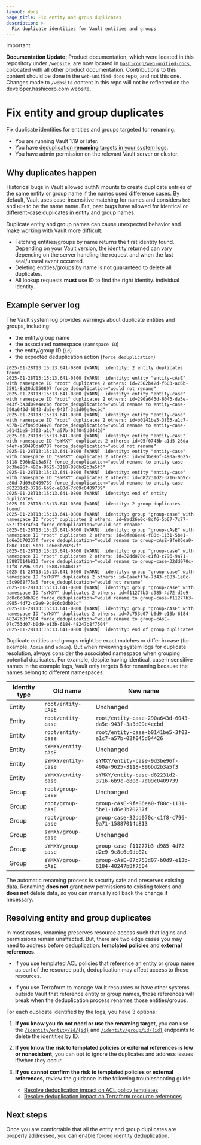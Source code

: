 ```yaml
---
layout: docs
page_title: Fix entity and group duplicates
description: >-
  Fix duplicate identities for Vault entities and groups
---
```


> [!IMPORTANT]  
> **Documentation Update:** Product documentation, which were located in this repository under `/website`, are now located in [`hashicorp/web-unified-docs`](https://github.com/hashicorp/web-unified-docs), colocated with all other product documentation. Contributions to this content should be done in the `web-unified-docs` repo, and not this one. Changes made to `/website` content in this repo will not be reflected on the developer.hashicorp.com website.

# Fix entity and group duplicates

Fix duplicate identities for entities and groups targeted for renaming.

<Tip title="Assumptions">

- You are running Vault 1.19 or later.
- You have [deduplication **renaming** targets in your system logs](/vault/docs/upgrading/identity-deduplication).
- You have admin permission on the relevant Vault server or cluster.

</Tip>


## Why duplicates happen

Historical bugs in Vault allowed authN mounts to create duplicate entries of the
same entity or group name if the names used difference cases. By default, Vault
uses case-insensitive matching for names and considers `bob` and `BOB` to be the
same name. But, past bugs have allowed for identical or different-case
duplicates in entity and group names.

Duplicate entity and group names can cause unexpected behavior and make working
with Vault more difficult:

- Fetching entities/groups by name returns the first identity found. Depending
  on your Vault version, the identity returned can vary depending on the server
  handling the request and when the last seal/unseal event occurred.
- Deleting entities/groups by name is not guaranteed to delete all duplicates.
- All lookup requests **must** use ID to find the right identity.
  individual identity.

## Example server log

The Vault system log provides warnings about duplicate entities and groups,
including:

- the entity/group name
- the associated namespace (`namespace ID`)
- the entity/group ID (`id`)
- the expected deduplication action (`force_deduplication`)

<CodeBlockConfig hideClipboard>

```text
2025-01-28T13:15:13.641-0800 [WARN]  identity: 2 entity duplicates found
2025-01-28T13:15:13.641-0800 [WARN]  identity: entity "entity-cAsE" with namespace ID "root" duplicates 2 others: id=2562b42d-f603-ac6b-2591-8a20dd050897 force_deduplication="would not rename"
2025-01-28T13:15:13.641-0800 [WARN]  identity: entity "entity-case" with namespace ID "root" duplicates 2 others: id=290a643d-6043-da5e-943f-3a3d09e4ecbd force_deduplication="would rename to entity-case-290a643d-6043-da5e-943f-3a3d09e4ecbd"
2025-01-28T13:15:13.641-0800 [WARN]  identity: entity "entity-case" with namespace ID "root" duplicates 2 others: id=b0141be5-3f03-a1c7-a57b-02f045d04426 force_deduplication="would rename to entity-case-b0141be5-3f03-a1c7-a57b-02f045d04426"
2025-01-28T13:15:13.641-0800 [WARN]  identity: entity "entity-cAsE" with namespace ID "sYMXY" duplicates 2 others: id=95f0743b-a1d5-26da-b4ef-a50490da0787 force_deduplication="would not rename"
2025-01-28T13:15:13.641-0800 [WARN]  identity: entity "entity-case" with namespace ID "sYMXY" duplicates 2 others: id=9d3be96f-490a-9625-3118-896bd2b3a5f3 force_deduplication="would rename to entity-case-9d3be96f-490a-9625-3118-896bd2b3a5f3"
2025-01-28T13:15:13.641-0800 [WARN]  identity: entity "entity-case" with namespace ID "sYMXY" duplicates 2 others: id=d82231d2-3716-6b9c-e80d-7d09c0409739 force_deduplication="would rename to entity-case-d82231d2-3716-6b9c-e80d-7d09c0409739"
2025-01-28T13:15:13.641-0800 [WARN]  identity: end of entity duplicates
2025-01-28T13:15:13.641-0800 [WARN]  identity: 2 group duplicates found
2025-01-28T13:15:13.641-0800 [WARN]  identity: group "group-case" with namespace ID "root" duplicates 2 others: id=8ad26e0c-8cf6-5b67-7c77-6571fa374f34 force_deduplication="would not rename"
2025-01-28T13:15:13.641-0800 [WARN]  identity: group "group-cAsE" with namespace ID "root" duplicates 2 others: id=9fe86ea0-f80c-1131-5be1-1d6e3b70237f force_deduplication="would rename to group-cAsE-9fe86ea0-f80c-1131-5be1-1d6e3b70237f"
2025-01-28T13:15:13.641-0800 [WARN]  identity: group "group-case" with namespace ID "root" duplicates 2 others: id=32dd070c-c1f8-c796-9a71-15887014b813 force_deduplication="would rename to group-case-32dd070c-c1f8-c796-9a71-15887014b813"
2025-01-28T13:15:13.641-0800 [WARN]  identity: group "group-case" with namespace ID "sYMXY" duplicates 2 others: id=8aaeff7e-7343-c883-1e0c-c5c9968f75a5 force_deduplication="would not rename"
2025-01-28T13:15:13.641-0800 [WARN]  identity: group "group-case" with namespace ID "sYMXY" duplicates 2 others: id=f11277b3-d985-4d72-d2e9-9c8c6c0db02c force_deduplication="would rename to group-case-f11277b3-d985-4d72-d2e9-9c8c6c0db02c"
2025-01-28T13:15:13.641-0800 [WARN]  identity: group "group-cAsE" with namespace ID "sYMXY" duplicates 2 others: id=7c753d07-b0d9-e13b-6184-48247b8f7504 force_deduplication="would rename to group-cAsE-07c753d07-b0d9-e13b-6184-48247b8f7504"
2025-01-28T13:15:13.641-0800 [WARN]  identity: end of group duplicates
```

</CodeBlockConfig>

Duplicate entities and groups might be exact matches or differ in case (for
example, `Admin` and `admin`). But when reviewing system logs for duplicate
resolution, always consider the associated namespace when grouping potential
duplicates. For example, despite having identical, case-insensitive names in the
example logs, Vault only targets 8 for renaming because the names belong to
different namespaces:

Identity type | Old name            | New name
------------- | ------------------- | --------
Entity        | `root/entity-cAsE`  | Unchanged
Entity        | `root/entity-case`  | `root/entity-case-290a643d-6043-da5e-943f-3a3d09e4ecbd`
Entity        | `root/entity-case`  | `root/entity-case-b0141be5-3f03-a1c7-a57b-02f045d04426`
Entity        | `sYMXY/entity-cAsE` | Unchanged
Entity        | `sYMXY/entity-case` | `sYMXY/entity-case-9d3be96f-490a-9625-3118-896bd2b3a5f3`
Entity        | `sYMXY/entity-case` | `sYMXY/entity-case-d82231d2-3716-6b9c-e80d-7d09c0409739`
Group         | `root/group-case`   | Unchanged
Group         | `root/group-cAsE`   | `group-cAsE-9fe86ea0-f80c-1131-5be1-1d6e3b70237f`
Group         | `root/group-case`   | `group-case-32dd070c-c1f8-c796-9a71-15887014b813`
Group         | `sYMXY/group-case`  | Unchanged
Group         | `sYMXY/group-case`  | `group-case-f11277b3-d985-4d72-d2e9-9c8c6c0db02c`
Group         | `sYMXY/group-cAsE`  | `group-cAsE-07c753d07-b0d9-e13b-6184-48247b8f7504`


The automatic renaming process is security safe and preserves existing data.
Renaming **does not** grant new permissions to existing tokens and **does not**
delete data, so you can manually roll back the change if necessary.


## Resolving entity and group duplicates

In most cases, renaming preserves resource access such that logins and
permissions remain unaffected. But, there are two edge cases you may need to
address before deduplication: **templated policies** and **external references**.

- If you use templated ACL policies that reference an entity or group name as
  part of the resource path, deduplication may affect access to those resources.

- If you use Terraform to manage Vault resources or have other systems outside
  Vault that reference entity or group names, those references will break when the
  deduplication process renames those entities/groups.


For each duplicate identified by the logs, you have 3 options:

1. **If you know you do not need or use the renaming target**, you can use
   the
   [`/identity/entity/id/{id}`](/vault/api-docs/secret/identity/entity#delete-entity-by-id) and
   [`/identity/group/id/{id}`](/vault/api-docs/secret/identity/group#delete-group-by-id)
   endpoints to delete the identities by ID.

1. **If you know the risk to templated policies or external references is low or
   nonexistent**, you can opt to ignore the duplicates and address issues
   if/when they occur.


1. **If you cannot confirm the risk to templated policies or external references**,
   review the guidance in the following troubleshooting guide:
    - [Resolve deduplication impact on ACL policy templates](/vault/docs/secrets/identity/deduplication/acl-policy-templates)
    - [Resolve deduplication impact on Terraform resource references](/vault/docs/secrets/identity/deduplication/external-refs)

## Next steps 

Once you are comfortable that all the entity and group duplicates are properly
addressed, you can
[enable forced identity deduplication](/vault/docs/secrets/identity/deduplication#dedupe-flag).
